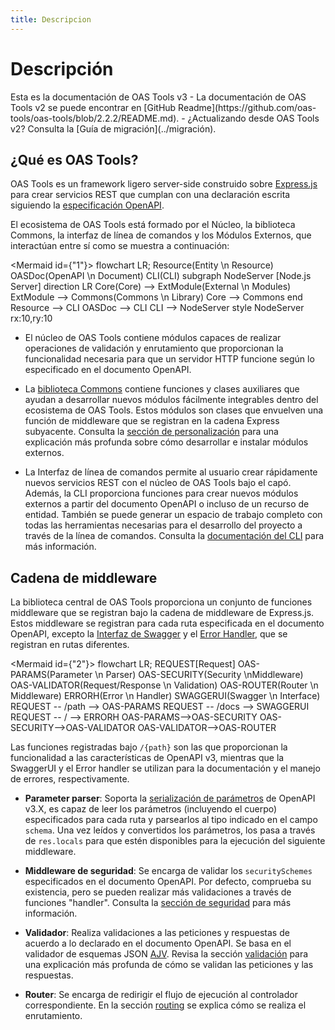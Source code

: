 ```yaml
---
title: Descripcion
---
```



# Descripción

<Callout type="info" emoji="ⓘ">
    Esta es la documentación de OAS Tools v3
    - La documentación de OAS Tools v2 se puede encontrar en [GitHub Readme](https://github.com/oas-tools/oas-tools/blob/2.2.2/README.md).
    - ¿Actualizando desde OAS Tools v2? Consulta la [Guía de migración](../migración).
</Callout>

## ¿Qué es OAS Tools?
OAS Tools es un framework ligero server-side construido sobre [Express.js](http://expressjs.com/es/) para crear servicios REST que cumplan con una declaración escrita siguiendo la [especificación OpenAPI](https://www.openapis.org/).

El ecosistema de OAS Tools está formado por el Núcleo, la biblioteca Commons, la interfaz de línea de comandos y los Módulos Externos, que interactúan entre sí como se muestra a continuación:

<Mermaid id={"1"}>
flowchart LR;
    Resource(Entity \n Resource)
    OASDoc(OpenAPI \n Document)
    CLI(CLI)
    subgraph NodeServer [Node.js Server]
        direction LR
            Core(Core) --> ExtModule(External \n Modules)
            ExtModule --> Commons(Commons \n Library)
            Core --> Commons
    end
    Resource --> CLI
    OASDoc --> CLI
    CLI --> NodeServer
    style NodeServer rx:10,ry:10
</Mermaid>

- El núcleo de OAS Tools contiene módulos capaces de realizar operaciones de validación y enrutamiento que proporcionan la funcionalidad necesaria para que un servidor HTTP funcione según lo especificado en el documento OpenAPI.

- La [biblioteca Commons](https://github.com/oas-tools/oas-commons) contiene funciones y clases auxiliares que ayudan a desarrollar nuevos módulos fácilmente integrables dentro del ecosistema de OAS Tools. Estos módulos son clases que envuelven una función de middleware que se registran en la cadena Express subyacente. Consulta la [sección de personalización](../customization/installing-modules) para una explicación más profunda sobre cómo desarrollar e instalar módulos externos.

- La Interfaz de línea de comandos permite al usuario crear rápidamente nuevos servicios REST con el núcleo de OAS Tools bajo el capó. Además, la CLI proporciona funciones para crear nuevos módulos externos a partir del documento OpenAPI o incluso de un recurso de entidad. También se puede generar un espacio de trabajo completo con todas las herramientas necesarias para el desarrollo del proyecto a través de la línea de comandos. Consulta la [documentación del CLI](../cli) para más información.

## Cadena de middleware
La biblioteca central de OAS Tools proporciona un conjunto de funciones middleware que se registran bajo la cadena de middleware de Express.js. Estos middleware se registran para cada ruta especificada en el documento OpenAPI, excepto la [Interfaz de Swagger](../features/swaggerUI) y el [Error Handler](../features/error-handling), que se registran en rutas diferentes.

<Mermaid id={"2"}>
flowchart LR;
    REQUEST[Request]
    OAS-PARAMS(Parameter \n Parser)
    OAS-SECURITY(Security \nMiddleware)
    OAS-VALIDATOR(Request/Response \n Validation)
    OAS-ROUTER(Router \n Middleware)
    ERRORH(Error \n Handler)
    SWAGGERUI(Swagger \n Interface)
    REQUEST -- /path --> OAS-PARAMS
    REQUEST -- /docs --> SWAGGERUI
    REQUEST -- / --> ERRORH
    OAS-PARAMS-->OAS-SECURITY
    OAS-SECURITY-->OAS-VALIDATOR
    OAS-VALIDATOR-->OAS-ROUTER
</Mermaid>

Las funciones registradas bajo `/{path}` son las que proporcionan la funcionalidad a las características de OpenAPI v3, mientras que la SwaggerUI y el Error handler se utilizan para la documentación y el manejo de errores, respectivamente.

- **Parameter parser**: Soporta la [serialización de parámetros](https://swagger.io/docs/specification/serialization/) de OpenAPI v3.X, es capaz de leer los parámetros (incluyendo el cuerpo) especificados para cada ruta y parsearlos al tipo indicado en el campo `schema`. Una vez leídos y convertidos los parámetros, los pasa a través de `res.locals` para que estén disponibles para la ejecución del siguiente middleware.

- **Middleware de seguridad**: Se encarga de validar los `securitySchemes` especificados en el documento OpenAPI. Por defecto, comprueba su existencia, pero se pueden realizar más validaciones a través de funciones "handler". Consulta la [sección de seguridad](../features/security) para más información.

- **Validador**: Realiza validaciones a las peticiones y respuestas de acuerdo a lo declarado en el documento OpenAPI. Se basa en el validador de esquemas JSON [AJV](https://ajv.js.org/). Revisa la sección [validación](../features/validation) para una explicación más profunda de cómo se validan las peticiones y las respuestas.

- **Router**: Se encarga de redirigir el flujo de ejecución al controlador correspondiente. En la sección [routing](../features/routing) se explica cómo se realiza el enrutamiento.